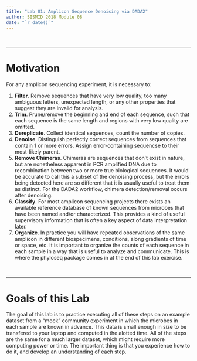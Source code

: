 ```yaml
---
title: "Lab 01: Amplicon Sequence Denoising via DADA2"
author: SISMID 2018 Module 08
date: "`r date()`"
---
```



&nbsp;

---

# Motivation

For any amplicon sequencing experiment, it is necessary to:

(1) **Filter**. Remove sequences that have very low quality, too many ambiguous letters, unexpected length, or any other properties that suggest they are invalid for analysis.
(2) **Trim**. Prune/remove the beginning and end of each sequence, such that each sequence is the same length and regions with very low quality are omitted.
(3) **Dereplicate**. Collect identical sequences, count the number of copies.
(4) **Denoise**. Distinguish perfectly correct sequences from sequences that contain 1 or more errors. Assign error-containing sequencse to their most-likely parent.
(4) **Remove Chimeras**. Chimeras are sequences that don't exist in nature, but are nonetheless apparent in PCR amplified DNA due to recombination between two or more true biological sequences. It would be accurate to call this a subset of the denoising process, but the errors being detected here are so different that it is usually useful to treat them as distinct. For the DADA2 workflow, chimera detection/removal occurs after denoising.
(5) **Classify**. For most amplicon sequencing projects there exists an available reference database of known sequences from microbes that have been named and/or characterized. This provides a kind of useful supervisory information that is often a key aspect of data interpretation later.
(6) **Organize**. In practice you will have repeated observations of the same amplicon in different biospecimens, conditions, along gradients of time or space, etc. It is important to organize the counts of each sequence in each sample in a way that is useful to analyze and communicate. This is where the phyloseq package comes in at the end of this lab exercise.


&nbsp;

---

# Goals of this Lab

The goal of this lab is to practice executing all of these steps on an example dataset from a "mock" community experiment in which the microbes in each sample are known in advance. This data is small enough in size to be transfered to your laptop and computed in the alotted time. All of the steps are the same for a much larger dataset, which might require more computing power or time. The important thing is that you experience how to do it, and develop an understanding of each step.



